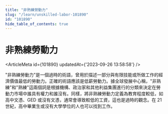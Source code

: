 ```yaml
---
title: "非熟練勞動力"
slug: "/learn/unskilled-labor-101890"
id: "101890"
hide_table_of_contents: true
---
```



# 非熟練勞動力

<ArticleMeta id={101890} updatedAt={'2023-09-26 13:58:58'} />
<div className='border-solid border-b border-t-0 my-4 border-[var(--ifm-color-gray-300)]' />

"非熟練勞動力"是一個過時的術語，曾用於描述一部分與有限技能或所做工作的經濟價值最低的勞動力。正確的術語應該是低薪勞動力。據全球發展中心稱，"非熟練"和"熟練"這兩個詞是根據機構、政治家和其他利益集團進行的分類來決定在勞動力市場中誰具有權力和誰沒有。同樣，將非熟練勞動力定義為教育程度較低，如高中文憑、GED 或沒有文憑，通常會導致較低的工資，這也是過時的觀念。在 21 世紀，高中畢業生或沒有大學學位的人也可以找到工作。

